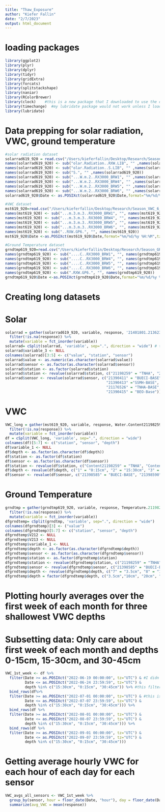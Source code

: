 ```yaml
---
title: "Thaw_Exposure"
author: "Kiefer Fallin"
date: "2/7/2023"
output: html_document
---
```


# loading packages
```r
library(ggplot2)
library(plyr)
library(dplyr)
library(tidyr)
library(gridExtra)
library(forcats)
library(splitstackshape)
library(naniar)
library(RColorBrewer)
library(clock)    #this is a new package that I downloaded to use the date_group() function (basically group_by() but for POSIXct vectors)
library(timechange)  #my lubridate package would not work unless I loaded this one as well
library(lubridate)
```

# Data prepping for solar radiation, VWC, ground temperature
```r
#solar radiation dataset
solarrad619_920 = read.csv("/Users/kieferfallin/Desktop/Research/Season_SOLARAD_6_19_22_9_20_22_2022_09_21_16_27_20_UTC_1.csv")
names(solarrad619_920) <- sub("olar.Radiation..RXW.LIB", "" ,names(solarrad619_920))
names(solarrad619_920) <- sub("olar.Radiation..S.LIB", "" ,names(solarrad619_920))
names(solarrad619_920) <- sub("S.", "" ,names(solarrad619_920))
names(solarrad619_920) <- sub("...W.m.2..RX3000_BRW1", "" ,names(solarrad619_920))
names(solarrad619_920) <- sub("...W.m.2..RX3000_BRW4", "" ,names(solarrad619_920))
names(solarrad619_920) <- sub("...W.m.2..RX3000_BRW5", "" ,names(solarrad619_920))
names(solarrad619_920) <- sub("...W.m.2..RX3000_BRW6", "" ,names(solarrad619_920))
solarrad619_920$Date <- as.POSIXct(solarrad619_920$Date,format="%m/%d/%y %H:%M",tz="UTC")

#VWC dataset
mst619_920=read.csv("/Users/kieferfallin/Desktop/Research/Season_VWC_6_19_22_9_20_22_2022_09_21_16_11_28_UTC_1.csv")
names(mst619_920) <- sub("...m.3.m.3..RX3000_BRW1", "", names(mst619_920))
names(mst619_920) <- sub("...m.3.m.3..RX3000_BRW4", "", names(mst619_920))
names(mst619_920) <- sub("...m.3.m.3..RX3000_BRW5", "", names(mst619_920))
names(mst619_920) <- sub("...m.3.m.3..RX3000_BRW6", "", names(mst619_920))
names(mst619_920) <- sub("..RXW.GP6.", "", names(mst619_920))
mst619_920$Date <-as.POSIXct(mst619_920$Date,format="%m/%d/%y %H:%M",tz="UTC")

#Ground Temperature dataset
grndtmp619_920=read.csv("/Users/kieferfallin/Desktop/Research/Season_GRNDTMP_6_19_22_9_20_22_2022_09_21_16_19_26_UTC_1.csv")
names(grndtmp619_920) <- sub("....C..RX3000_BRW1", "", names(grndtmp619_920))
names(grndtmp619_920) <- sub("....C..RX3000_BRW4", "", names(grndtmp619_920))
names(grndtmp619_920) <- sub("....C..RX3000_BRW5", "", names(grndtmp619_920))
names(grndtmp619_920) <- sub("....C..RX3000_BRW6", "", names(grndtmp619_920))
names(grndtmp619_920) <- sub(".RXW.GP6.", "", names(grndtmp619_920))
grndtmp619_920$Date <-as.POSIXct(grndtmp619_920$Date,format="%m/%d/%y %H:%M",tz="UTC")
```


# Creating long datasets

# Solar
```r
solarrad = gather(solarrad619_920, variable, response, '21401801.21362319.1':'21198259.21398620.1') %>%
  filter(!is.na(response)) %>%
  mutate(variable = fct_inorder(variable))
solarrad= cSplit(solarrad, 'variable', sep=".", direction = "wide") # texttocols, 
solarrad$variable_3 <- NULL
colnames(solarrad)[3:5] <- c("value", "station", "sensor")
solarrad$value <- as.numeric(as.character(solarrad$value)) 
solarrad$sensor <- as.factor(as.character(solarrad$sensor))
solarrad$station <- as.factor(solarrad$station)
solarrad$station <- revalue(solarrad$station, c("21198259" = "TNHA", "21401800" = "BUECI", "21401801" = "SSMH", "21401803" = "BEO"))
solarrad$sensor <- revalue(solarrad$sensor, c("21390411" = "BUECI-BASE", "21398618" = "BUCEI-SA", "21398624" = "BUECI-SB", "21362313" = "BUCEI-SC", "21362316" = "BUCEI-SD", "21362320" = "BUCEI-SE", "21398578" = "BUCEI-SF.01", "21398598" = "BUCEI-SF.02", 
                                              "21390413" ="SSMH-BASE", "21398622" = "SSMH-SA", "21362319" = "SSMH-SB", "21166008" = "SSMH-SC", "21393049" = "SSMH-SD" ,
                                              "21176526" = "TNHA-BASE", "21398620" = "TNHA-SA", "21398616"="TNHA-SB","21362315" = "TNHA-SD", "21362317" = "TNHA-SC", 
                                              "21390415" = "BEO-Base"))
```

# VWC
```r
VWC_long = gather(mst619_920, variable, response, Water.Content21198259.21206939.1:Water.Content21401803.21398591.6) %>%
  filter(!is.na(response)) %>%
  mutate(variable = fct_inorder(variable))
df = cSplit(VWC_long, 'variable', sep=".", direction = "wide") 
colnames(df)[5:7] <- c("station", "sensor", "depth")
df$variable_1 <- NULL 
df$depth <- as.factor(as.character(df$depth)) 
df$station <- as.factor(df$station)
df$sensor <- as.factor(as.character(df$sensor))
df$station <- revalue(df$station, c("Content21198259" = "TNHA", "Content21401800" = "BUECI", "Content21401801" = "SSMH", "Content21401803" = "BEO")) 
df$depth <- revalue(df$depth, c("1" = "0:15cm", "2" = "15:30cm", "3" = "30:45cm", "4" = "45:60cm", "5" = "60:75cm", "6" = "75:90cm"))
df$sensor <- revalue(df$sensor, c("21398585" = "BUECI-BASE", "21398590" = "BUCEI-SA", "21398583" = "BUECI-SB", "21393042" = "BUCEI-SC", "21398584" = "BUCEI-SD", "21398579" = "BUCEI-SE", "21398578" = "BUCEI-SF.01", "21398598" = "BUCEI-SF.02", "21398588" ="SSMH-BASE","21393049" = "SSMH-SD", "21398599" = "SSMH-SA", "21393044" = "SSMH-SB", "21393049" = "SSMH-SD" , "21206939" = "TNHA-BASE", "21398593" = "TNHA-SA", "21398576"="TNHA-SB","21398601" = "TNHA-SD", "21393047" = "TNHA-SC", "21393048" = "BEO-B06", "21398591" = "BEO-B05")) 
```

# Ground Temperature
```r
grndtmp = gather(grndtmp619_920, variable, response, Temperature.21198259.21206939.7:Temperature.21401803.21398591.17) %>%
  filter(!is.na(response)) %>%
  mutate(variable = fct_inorder(variable))
dfgrndtemp= cSplit(grndtmp, 'variable', sep=".", direction = "wide") 
colnames(dfgrndtemp)[3] <- ("value")
colnames(dfgrndtemp)[5:7] <- c("station", "sensor", "depth")
dfgrndtemp$V212 <- NULL
dfgrndtemp$V213 <- NULL
dfgrndtemp$variable_1 <- NULL
dfgrndtemp$depth <- as.factor(as.character(dfgrndtemp$depth))
dfgrndtemp$sensor <- as.factor(as.character(dfgrndtemp$sensor))
dfgrndtemp$station <- as.factor(dfgrndtemp$station)
dfgrndtemp$station <- revalue(dfgrndtemp$station, c("21198259" = "TNHA", "21401800" = "BUECI", "21401801" = "SSMH", "21401803" = "BEO")) #renaming the stations
dfgrndtemp$sensor <- revalue(dfgrndtemp$sensor, c("21398585" = "BUECI-BASE", "21398590" = "BUCEI-SA", "21398583" = "BUECI-SB", "21393042" = "BUCEI-SC", "21398584" = "BUCEI-SD", "21398579" = "BUCEI-SE", "21398578" = "BUCEI-SF.01", "21398598" = "BUCEI-SF.02", "21398588" ="SSMH-BASE","21393049" = "SSMH-SD", "21398599" = "SSMH-SA", "21393044" = "SSMH-SB", "21393049" = "SSMH-SD" , "21206939" = "TNHA-BASE", "21398593" = "TNHA-SA", "21398576"="TNHA-SB","21398601" = "TNHA-SD", "21393047" = "TNHA-SC", "21393048" = "BEO-B06", "21398591" = "BEO-B05"))
dfgrndtemp$depth <- revalue(dfgrndtemp$depth, c("7" = "3.5cm", "8" = "10cm", "9" = "20cm", "10" = "30cm", "11" = "40cm", "12" = "50cm", "13" = "55cm", "14" = "65cm", "15" = "75cm", "16" = "85cm", "17" = "90cm"))
dfgrndtemp$depth = factor(dfgrndtemp$depth, c("3.5cm","10cm", "20cm", "30cm", "40cm", "50cm", "55cm", "65cm", "75cm", "85cm", "90cm"))
```


# Plotting hourly averages over the first week of each month for three shallowest VWC depths

# Subsetting data: Only care about first week of each month and depths 0-15cm, 15-30cm, and 30-45cm

```r
VWC_1st_week <- df %>%
  filter(Date >= as.POSIXct("2022-06-19 00:00:00", tz="UTC") & #I didn't want to completely leave out June since this data does not include the first week of June. Instead, I just filtered for the earliest week in June that we have.
         Date <= as.POSIXct("2022-06-24 23:59:59", tz="UTC") &
         depth %in% c("15:30cm", "0:15cm", "30:45cm")) %>% #this filters for the three depths we are concerned with
  bind_rows(df%>%
  filter(Date >= as.POSIXct("2022-07-01 00:00:00", tz="UTC") & #this is the same filtering method I used for the diurnal cycles. Except this time I've specified the time zone each date range filter which seems to get rid of the problem where the dataset started at 2022-06-19 04:00:00 instead of 2022-06-19 00:00:00, for example. 
         Date <= as.POSIXct("2022-07-07 23:59:59", tz="UTC") &
         depth %in% c("15:30cm", "0:15cm", "30:45cm"))) %>%
  bind_rows(df %>%
  filter(Date >= as.POSIXct("2022-08-01 00:00:00", tz="UTC") & 
         Date <= as.POSIXct("2022-08-07 23:59:59", tz="UTC") &
         depth %in% c("15:30cm", "0:15cm", "30:45cm"))) %>%
  bind_rows(df %>%
  filter(Date >= as.POSIXct("2022-09-01 00:00:00", tz="UTC") & 
         Date <= as.POSIXct("2022-09-07 23:59:59", tz="UTC") &
         depth %in% c("15:30cm", "0:15cm", "30:45cm")))
```


# Getting average hourly VWC for each hour of each day for each sensor

```r
VWC_avgs_all_sensors <- VWC_1st_week %>%
  group_by(sensor, hour = floor_date(Date, "hour"), day = floor_date(Date, "day")) %>%
  summarize(avg_VWC = mean(response))
```




